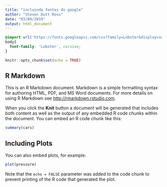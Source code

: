 ```yaml
---
title: "incluindo fontes do google"
author: "Steven Dutt Ross"
date: "03/09/2019"
output: html_document
---
```


```css
@import url('https://fonts.googleapis.com/css?family=Lobster&display=swap');
body{
  font-family: 'Lobster', cursive;
}

```



```r
knitr::opts_chunk$set(echo = TRUE)
```

## R Markdown

This is an R Markdown document. Markdown is a simple formatting syntax for authoring HTML, PDF, and MS Word documents. For more details on using R Markdown see <http://rmarkdown.rstudio.com>.

When you click the **Knit** button a document will be generated that includes both content as well as the output of any embedded R code chunks within the document. You can embed an R code chunk like this:

```r
summary(cars)
```

## Including Plots

You can also embed plots, for example:

```r
plot(pressure)
```

Note that the `echo = FALSE` parameter was added to the code chunk to prevent printing of the R code that generated the plot.
